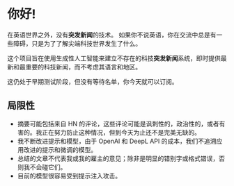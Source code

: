 
<CallToAction />

# 你好!

在英语世界之外，没有**突发新闻**的技术。
如果你不说英语，你在交流中总是有一些障碍，只是为了了解尖端科技世界发生了什么。

<Callout type="info" emoji="💬">

这个项目旨在使用生成性人工智能来建立不存在的科技**突发新闻**系统，即时提供最新和最重要的科技新闻，而不考虑其语言和地区。

</Callout>

这仍处于早期测试阶段，但没有等待名单，你今天就可以订阅。

## 局限性

- 摘要可能包括来自 HN 的评论，这些评论可能是讽刺性的，政治性的，或者有害的。我正在努力防止这种情况，但到今天为止还不是完美无缺的。
- 我不断改进提示和模型，由于 OpenAI 和 DeepL API 的成本，我们不追溯应用改进的提示和微调的模型。
- 总结的文章不代表我或我的雇主的意见；除非是明显的错别字或格式错误，否则我不会碰它们。
- 目前的模型很容易受到提示注入攻击。

